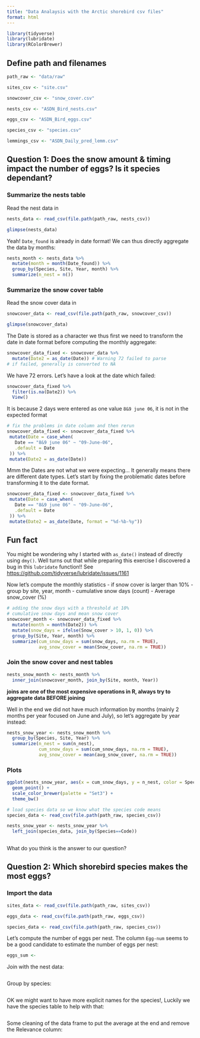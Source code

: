 ```yaml
---
title: "Data Analaysis with the Arctic shorebird csv files"
format: html
---
```



```r
library(tidyverse)
library(lubridate)
library(RColorBrewer)
```


## Define path and filenames

```r
path_raw <- "data/raw"

sites_csv <- "site.csv"

snowcover_csv <- "snow_cover.csv"

nests_csv <- "ASDN_Bird_nests.csv"

eggs_csv <- "ASDN_Bird_eggs.csv"

species_csv <- "species.csv"

lemmings_csv <- "ASDN_Daily_pred_lemm.csv"
```


## Question 1: Does the snow amount & timing impact the number of eggs? Is it species dependant?

### Summarize the nests table

Read the nest data in

```r
nests_data <- read_csv(file.path(path_raw, nests_csv))

glimpse(nests_data)
```

Yeah! `Date_found` is already in date format! We can thus directly aggregate the data by months:


```r
nests_month <- nests_data %>% 
  mutate(month = month(Date_found)) %>% 
  group_by(Species, Site, Year, month) %>% 
  summarize(n_nest = n())
```

### Summarize the snow cover table

Read the snow cover data in

```r
snowcover_data <- read_csv(file.path(path_raw, snowcover_csv))

glimpse(snowcover_data)
```

The Date is stored as a character we thus first we need to transform the date in date format before computing the monthly aggregate:

```r
snowcover_data_fixed <- snowcover_data %>% 
  mutate(Date2 = as_date(Date)) # Warning 72 failed to parse
# if failed, generally is converted to NA
```

We have 72 errors. Let's have a look at the date which failed:

```r
snowcover_data_fixed %>% 
  filter(is.na(Date2)) %>% 
  View()
```


It is because 2 days were entered as one value `8&9 june 06`, it is not in the expected format

```r
# fix the problems in date column and then rerun
snowcover_data_fixed <- snowcover_data_fixed %>% 
 mutate(Date = case_when(
   Date == "8&9 june 06" ~ "09-June-06",
   .default = Date
 )) %>% 
 mutate(Date2 = as_date(Date))
```

Mmm the Dates are not what we were expecting... It generally means there are different date types. Let's start by fixing the problematic dates before transforming it to the date format.

```r
snowcover_data_fixed <- snowcover_data_fixed %>% 
 mutate(Date = case_when(
   Date == "8&9 june 06" ~ "09-June-06",
   .default = Date
 )) %>% 
 mutate(Date2 = as_date(Date, format = "%d-%b-%y"))
```


::: {.callout-note}
## Fun fact
You might be wondering why I started with `as_date()` instead of directly using `dmy()`. Well turns out that while preparing this exercise I discovered a bug in this `lubridate` function!! See <https://github.com/tidyverse/lubridate/issues/1161>
:::


Now let's compute the monthly statistics
- if snow cover is larger than 10%
- group by site, year, month
- cumulative snow days (count)
- Average snow_cover (%)

```r
# adding the snow days with a threshold at 10%
# cumulative snow days and mean snow cover
snowcover_month <- snowcover_data_fixed %>% 
  mutate(month = month(Date2)) %>%
  mutate(snow_days = ifelse(Snow_cover > 10, 1, 0)) %>% 
  group_by(Site, Year, month) %>% 
  summarize(cum_snow_days = sum(snow_days, na.rm = TRUE),
            avg_snow_cover = mean(Snow_cover, na.rm = TRUE))
```

 
### Join the snow cover and nest tables

```r
nests_snow_month <- nests_month %>% 
  inner_join(snowcover_month, join_by(Site, month, Year))
```

**joins are one of the most expensive operations in R, always try to aggregate data BEFORE joining**

Well in the end we did not have much information by months (mainly 2 months per year focused on June and July), so let's aggregate by year instead:

```r
nests_snow_year <- nests_snow_month %>% 
  group_by(Species, Site, Year) %>% 
  summarize(n_nest = sum(n_nest),
            cum_snow_days = sum(cum_snow_days, na.rm = TRUE),
            avg_snow_cover = mean(avg_snow_cover, na.rm = TRUE))
```

### Plots

```r
ggplot(nests_snow_year, aes(x = cum_snow_days, y = n_nest, color = Species)) +
  geom_point() +
  scale_color_brewer(palette = "Set3") +
  theme_bw()
```

```r
# load species data so we know what the species code means
species_data <- read_csv(file.path(path_raw, species_csv))

nests_snow_year <- nests_snow_year %>% 
  left_join(species_data, join_by(Species==Code))
  
```

What do you think is the answer to our question? 


## Question 2: Which shorebird species makes the most eggs?

### Import the data

```r
sites_data <- read_csv(file.path(path_raw, sites_csv))

eggs_data <- read_csv(file.path(path_raw, eggs_csv))

species_data <- read_csv(file.path(path_raw, species_csv))
```

Let's compute the number of eggs per nest. The column `Egg-num` seems to be a good candidate to estimate the number of eggs per nest:

```r
eggs_sum <- 
```

Join with the nest data:

```r

```

Group by species:

```r

```

OK we might want to have more explicit names for the species!, Luckily we have the species table to help with that:

```r

```

Some cleaning of the data frame to put the average at the end and remove the Relevance column:

```r

```

